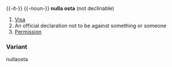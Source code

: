 {{-it-}}
{{-noun-}}
'''nulla osta''' (not declinable)
#[[Visa]]
#An official declaration not to be against something or someone
#[[Permission]]

===Variant===
nullaosta